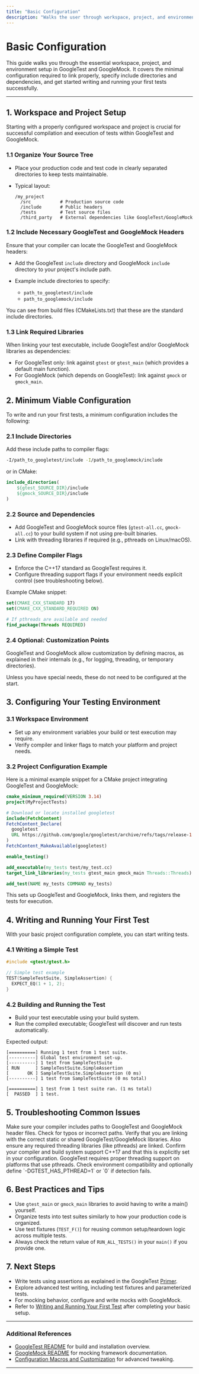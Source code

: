 ```yaml
---
title: "Basic Configuration"
description: "Walks the user through workspace, project, and environment setup for successfully linking, including necessary include directories and dependencies. Explains minimum viable configuration to start writing and running tests."
---
```


# Basic Configuration

This guide walks you through the essential workspace, project, and environment setup in GoogleTest and GoogleMock. It covers the minimal configuration required to link properly, specify include directories and dependencies, and get started writing and running your first tests successfully.

---

## 1. Workspace and Project Setup

Starting with a properly configured workspace and project is crucial for successful compilation and execution of tests within GoogleTest and GoogleMock.

### 1.1 Organize Your Source Tree

- Place your production code and test code in clearly separated directories to keep tests maintainable.
- Typical layout:

  ```
  /my_project
    /src           # Production source code
    /include       # Public headers
    /tests         # Test source files
    /third_party   # External dependencies like GoogleTest/GoogleMock
  ```

### 1.2 Include Necessary GoogleTest and GoogleMock Headers

Ensure that your compiler can locate the GoogleTest and GoogleMock headers:

- Add the GoogleTest `include` directory and GoogleMock `include` directory to your project's include path.
- Example include directories to specify:

  - `path_to_googletest/include`
  - `path_to_googlemock/include`

You can see from build files (CMakeLists.txt) that these are the standard include directories.

### 1.3 Link Required Libraries

When linking your test executable, include GoogleTest and/or GoogleMock libraries as dependencies:

- For GoogleTest only: link against `gtest` or `gtest_main` (which provides a default main function).
- For GoogleMock (which depends on GoogleTest): link against `gmock` or `gmock_main`.


## 2. Minimum Viable Configuration

To write and run your first tests, a minimum configuration includes the following:

### 2.1 Include Directories

Add these include paths to compiler flags:

```bash
-I/path_to_googletest/include -I/path_to_googlemock/include
```

or in CMake:

```cmake
include_directories(
    ${gtest_SOURCE_DIR}/include
    ${gmock_SOURCE_DIR}/include
)
```

### 2.2 Source and Dependencies

- Add GoogleTest and GoogleMock source files (`gtest-all.cc`, `gmock-all.cc`) to your build system if not using pre-built binaries.
- Link with threading libraries if required (e.g., pthreads on Linux/macOS).

### 2.3 Define Compiler Flags

- Enforce the C++17 standard as GoogleTest requires it.
- Configure threading support flags if your environment needs explicit control (see troubleshooting below).

Example CMake snippet:

```cmake
set(CMAKE_CXX_STANDARD 17)
set(CMAKE_CXX_STANDARD_REQUIRED ON)

# If pthreads are available and needed
find_package(Threads REQUIRED)
```

### 2.4 Optional: Customization Points

GoogleTest and GoogleMock allow customization by defining macros, as explained in their internals (e.g., for logging, threading, or temporary directories). 

Unless you have special needs, these do not need to be configured at the start.


## 3. Configuring Your Testing Environment

### 3.1 Workspace Environment

- Set up any environment variables your build or test execution may require.
- Verify compiler and linker flags to match your platform and project needs.

### 3.2 Project Configuration Example

Here is a minimal example snippet for a CMake project integrating GoogleTest and GoogleMock:

```cmake
cmake_minimum_required(VERSION 3.14)
project(MyProjectTests)

# Download or locate installed googletest
include(FetchContent)
FetchContent_Declare(
  googletest
  URL https://github.com/google/googletest/archive/refs/tags/release-1.17.0.zip
)
FetchContent_MakeAvailable(googletest)

enable_testing()

add_executable(my_tests test/my_test.cc)
target_link_libraries(my_tests gtest_main gmock_main Threads::Threads)

add_test(NAME my_tests COMMAND my_tests)
```

This sets up GoogleTest and GoogleMock, links them, and registers the tests for execution.


## 4. Writing and Running Your First Test

With your basic project configuration complete, you can start writing tests.

### 4.1 Writing a Simple Test

```c++
#include <gtest/gtest.h>

// Simple test example
TEST(SampleTestSuite, SimpleAssertion) {
  EXPECT_EQ(1 + 1, 2);
}
```

### 4.2 Building and Running the Test

- Build your test executable using your build system.
- Run the compiled executable; GoogleTest will discover and run tests automatically.

Expected output:

```
[==========] Running 1 test from 1 test suite.
[----------] Global test environment set-up.
[----------] 1 test from SampleTestSuite
[ RUN      ] SampleTestSuite.SimpleAssertion
[       OK ] SampleTestSuite.SimpleAssertion (0 ms)
[----------] 1 test from SampleTestSuite (0 ms total)

[==========] 1 test from 1 test suite ran. (1 ms total)
[  PASSED  ] 1 test.
```


## 5. Troubleshooting Common Issues

<AccordionGroup title="Common Issues and Solutions">
<Accordion title="Missing Include Directories">
Make sure your compiler includes paths to GoogleTest and GoogleMock header files. Check for typos or incorrect paths.
</Accordion>
<Accordion title="Linker Errors">
Verify that you are linking with the correct static or shared GoogleTest/GoogleMock libraries. Also ensure any required threading libraries (like pthreads) are linked.
</Accordion>
<Accordion title="C++17 Support Not Found">
Confirm your compiler and build system support C++17 and that this is explicitly set in your configuration.
</Accordion>
<Accordion title="Threads Not Working or Tests Are Failing Unexpectedly">
GoogleTest requires proper threading support on platforms that use pthreads. Check environment compatibility and optionally define `-DGTEST_HAS_PTHREAD=1` or `0` if detection fails.
</Accordion>
</AccordionGroup>


## 6. Best Practices and Tips

- Use `gtest_main` or `gmock_main` libraries to avoid having to write a main() yourself.
- Organize tests into test suites similarly to how your production code is organized.
- Use test fixtures (`TEST_F()`) for reusing common setup/teardown logic across multiple tests.
- Always check the return value of `RUN_ALL_TESTS()` in your `main()` if you provide one.


## 7. Next Steps

- Write tests using assertions as explained in the GoogleTest [Primer](https://github.com/google/googletest/blob/main/docs/primer.md).
- Explore advanced test writing, including test fixtures and parameterized tests.
- For mocking behavior, configure and write mocks with GoogleMock.
- Refer to [Writing and Running Your First Test](../first_test_and_validation/writing_first_test) after completing your basic setup.


---

### Additional References

- [GoogleTest README](https://github.com/google/googletest/blob/main/googletest/README.md) for build and installation overview.
- [GoogleMock README](https://github.com/google/googletest/blob/main/googlemock/README.md) for mocking framework documentation.
- [Configuration Macros and Customization](googletest/include/gtest/internal/custom/README.md) for advanced tweaking.

---